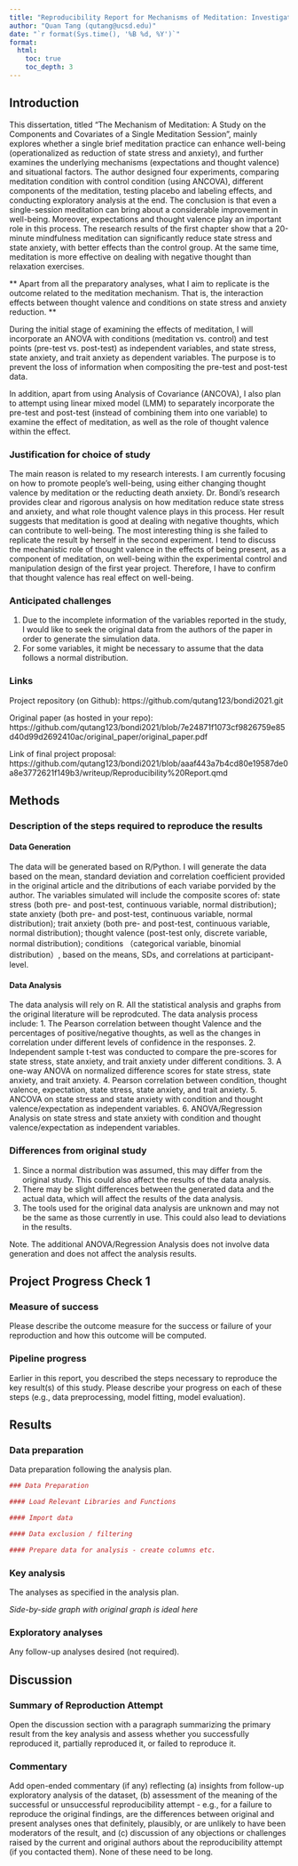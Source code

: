 ```yaml
---
title: "Reproducibility Report for Mechanisms of Meditation: Investigating the Components and Covariates of a Single Session of Meditation by Taylor E. Bondi (2021, Doctoral Dissertation)"
author: "Quan Tang (qutang@ucsd.edu)"
date: "`r format(Sys.time(), '%B %d, %Y')`"
format:
  html:
    toc: true
    toc_depth: 3
---
```


<!-- Reproducibility reports should all use this template to standardize reporting across projects. These reports will be public supplementary materials that accompany the summary report(s) of the aggregate results. -->

## Introduction

This dissertation, titled "The Mechanism of Meditation: A Study on the Components and Covariates of a Single Meditation Session", mainly explores whether a single brief meditation practice can enhance well-being (operationalized as reduction of state stress and anxiety), and further examines the underlying mechanisms (expectations and thought valence) and situational factors. The author designed four experiments, comparing meditation condition with control condition (using ANCOVA), different components of the meditation, testing placebo and labeling effects, and conducting exploratory analysis at the end. The conclusion is that even a single-session meditation can bring about a considerable improvement in well-being. Moreover, expectations and thought valence play an important role in this process. The research results of the first chapter show that a 20-minute mindfulness meditation can significantly reduce state stress and state anxiety, with better effects than the control group. At the same time, meditation is more effective on dealing with negative thought than relaxation exercises. 

** Apart from all the preparatory analyses, what I aim to replicate is the outcome related to the meditation mechanism. That is, the interaction effects between thought valence and conditions on state stress and anxiety reduction. **  

During the initial stage of examining the effects of meditation, I will incorporate an ANOVA with conditions (meditation vs. control) and test points (pre-test vs. post-test) as independent variables, and state stress, state anxiety, and trait anxiety as dependent variables. The purpose is to prevent the loss of information when compositing the pre-test and post-test data.

In addition, apart from using Analysis of Covariance (ANCOVA), I also plan to attempt using linear mixed model (LMM) to separately incorporate the pre-test and post-test (instead of combining them into one variable) to examine the effect of meditation, as well as the role of thought valence within the effect.

### Justification for choice of study

The main reason is related to my research interests. I am currently focusing on how to promote people’s well-being, using either changing thought valence by meditation or the reducting death anxiety. Dr. Bondi’s research provides clear and rigorous analysis on how meditation reduce state stress and anxiety, and what role thought valence plays in this process. Her result suggests that meditation is good at dealing with negative thoughts, which can contribute to well-being. The most interesting thing is she failed to replicate the result by herself in the second experiment. I tend to discuss the mechanistic role of thought valence in the effects of being present, as a component of meditation, on well-being within the experimental control and manipulation design of the first year project. Therefore, I have to confirm that thought valence has real effect on well-being. 

### Anticipated challenges

1. Due to the incomplete information of the variables reported in the study, I would like to seek the original data from the authors of the paper in order to generate the simulation data.
2. For some variables, it might be necessary to assume that the data follows a normal distribution.

### Links

Project repository (on Github): https://github.com/qutang123/bondi2021.git

Original paper (as hosted in your repo): https://github.com/qutang123/bondi2021/blob/7e24871f1073cf9826759e85d40d99d2692410ac/original_paper/original_paper.pdf

Link of final project proposal: https://github.com/qutang123/bondi2021/blob/aaaf443a7b4cd80e19587de0a8e3772621f149b3/writeup/Reproducibility%20Report.qmd

## Methods

### Description of the steps required to reproduce the results

#### Data Generation 

The data will be generated based on R/Python. I will generate the data based on the mean, standard deviation and correlation coefficient provided in the original article and the ditributions of each variabe porvided by the author. The variables simulated will include the composite scores of:
state stress (both pre- and post-test, continuous variable, normal distribution); 
state anxiety (both pre- and post-test, continuous variable, normal distribution); 
trait anxiety (both pre- and post-test, continuous variable, normal distribution); 
thought valence (post-test only, discrete variable, normal distribution); 
conditions （categorical variable, binomial distribution）, based on the means, SDs, and correlations at participant-level. 

#### Data Analysis

The data analysis will rely on R. All the statistical analysis and graphs from the original literature will be reprodcuted. The data analysis process include:
1. The Pearson correlation between thought Valence and the percentages of positive/negative thoughts, as well as the changes in correlation under different levels of confidence in the responses.
2. Independent sample t-test was conducted to compare the pre-scores for state stress, state anxiety, and trait anxiety under different conditions.
3. A one-way ANOVA on normalized difference scores for state stress, state anxiety, and trait anxiety.
4. Pearson correlation between condition, thought valence, expectation, state stress, state anxiety, and trait anxiety.
5. ANCOVA on state stress and state anxiety with condition and thought valence/expectation as independent variables.
6. ANOVA/Regression Analysis on state stress and state anxiety with condition and thought valence/expectation as independent variables.

### Differences from original study

1. Since a normal distribution was assumed, this may differ from the original study. This could also affect the results of the data analysis.
2. There may be slight differences between the generated data and the actual data, which will affect the results of the data analysis.
3. The tools used for the original data analysis are unknown and may not be the same as those currently in use. This could also lead to deviations in the results.

Note. The additional ANOVA/Regression Analysis does not involve data generation and does not affect the analysis results.

## Project Progress Check 1

### Measure of success

Please describe the outcome measure for the success or failure of your reproduction and how this outcome will be computed.


### Pipeline progress

Earlier in this report, you described the steps necessary to reproduce the key result(s) of this study. Please describe your progress on each of these steps (e.g., data preprocessing, model fitting, model evaluation).


## Results

### Data preparation

Data preparation following the analysis plan.
	
```r
### Data Preparation

#### Load Relevant Libraries and Functions

#### Import data

#### Data exclusion / filtering

#### Prepare data for analysis - create columns etc.
```

### Key analysis

The analyses as specified in the analysis plan.  

*Side-by-side graph with original graph is ideal here*

### Exploratory analyses

Any follow-up analyses desired (not required).  

## Discussion

### Summary of Reproduction Attempt

Open the discussion section with a paragraph summarizing the primary result from the key analysis and assess whether you successfully reproduced it, partially reproduced it, or failed to reproduce it.  

### Commentary

Add open-ended commentary (if any) reflecting (a) insights from follow-up exploratory analysis of the dataset, (b) assessment of the meaning of the successful or unsuccessful reproducibility attempt - e.g., for a failure to reproduce the original findings, are the differences between original and present analyses ones that definitely, plausibly, or are unlikely to have been moderators of the result, and (c) discussion of any objections or challenges raised by the current and original authors about the reproducibility attempt (if you contacted them).  None of these need to be long.
